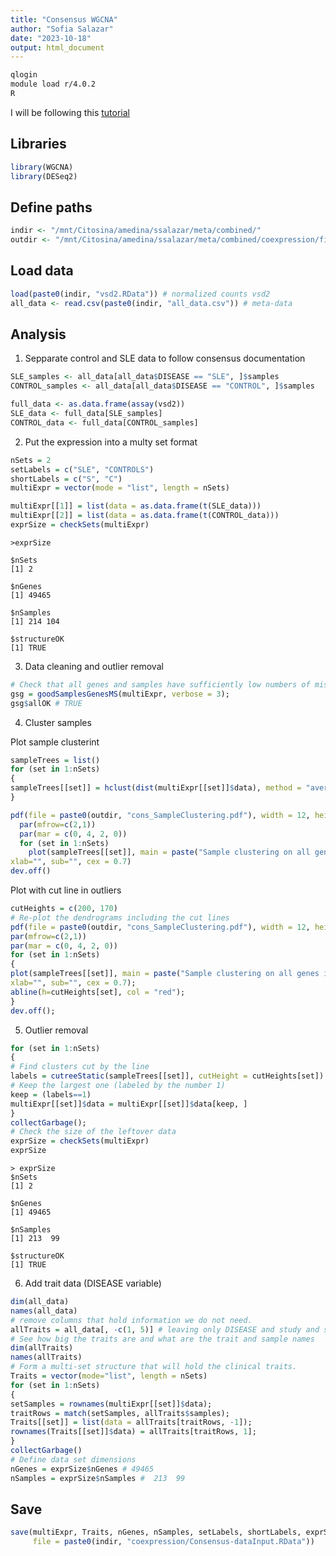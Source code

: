 ```yaml
---
title: "Consensus WGCNA"
author: "Sofia Salazar"
date: "2023-10-18"
output: html_document
---
```


```bash
qlogin
module load r/4.0.2
R
```

I will be following this [tutorial](https://horvath.genetics.ucla.edu/html/CoexpressionNetwork/Rpackages/WGCNA/Tutorials/Consensus-DataInput.pdf)

## Libraries

```r
library(WGCNA)
library(DESeq2)
```

## Define paths

```r
indir <- "/mnt/Citosina/amedina/ssalazar/meta/combined/"
outdir <- "/mnt/Citosina/amedina/ssalazar/meta/combined/coexpression/figures/"
```

## Load data

```r
load(paste0(indir, "vsd2.RData")) # normalized counts vsd2
all_data <- read.csv(paste0(indir, "all_data.csv")) # meta-data
```

## Analysis

1. Sepparate control and SLE data to follow consensus documentation

```r
SLE_samples <- all_data[all_data$DISEASE == "SLE", ]$samples
CONTROL_samples <- all_data[all_data$DISEASE == "CONTROL", ]$samples

full_data <- as.data.frame(assay(vsd2))
SLE_data <- full_data[SLE_samples]
CONTROL_data <- full_data[CONTROL_samples]
```

2. Put the expression into a multy set format

```r
nSets = 2
setLabels = c("SLE", "CONTROLS")
shortLabels = c("S", "C")
multiExpr = vector(mode = "list", length = nSets)

multiExpr[[1]] = list(data = as.data.frame(t(SLE_data)))
multiExpr[[2]] = list(data = as.data.frame(t(CONTROL_data)))
exprSize = checkSets(multiExpr)
```

```
>exprSize

$nSets
[1] 2

$nGenes
[1] 49465

$nSamples
[1] 214 104

$structureOK
[1] TRUE
```

3. Data cleaning and outlier removal

```r
# Check that all genes and samples have sufficiently low numbers of missing values.
gsg = goodSamplesGenesMS(multiExpr, verbose = 3);
gsg$allOK # TRUE
```

4. Cluster samples

Plot sample clusterint

```r
sampleTrees = list()
for (set in 1:nSets)
{
sampleTrees[[set]] = hclust(dist(multiExpr[[set]]$data), method = "average")
}

pdf(file = paste0(outdir, "cons_SampleClustering.pdf"), width = 12, height = 12);
  par(mfrow=c(2,1))
  par(mar = c(0, 4, 2, 0))
  for (set in 1:nSets)
    plot(sampleTrees[[set]], main = paste("Sample clustering on all genes in", setsetLabels[set]),
xlab="", sub="", cex = 0.7)
dev.off()
```

Plot with cut line in outliers

```r
cutHeights = c(200, 170)
# Re-plot the dendrograms including the cut lines
pdf(file = paste0(outdir, "cons_SampleClustering.pdf"), width = 12, height = 12);
par(mfrow=c(2,1))
par(mar = c(0, 4, 2, 0))
for (set in 1:nSets)
{
plot(sampleTrees[[set]], main = paste("Sample clustering on all genes in", setLabels[set]),
xlab="", sub="", cex = 0.7);
abline(h=cutHeights[set], col = "red");
}
dev.off();
```

5. Outlier removal

```r
for (set in 1:nSets)
{
# Find clusters cut by the line
labels = cutreeStatic(sampleTrees[[set]], cutHeight = cutHeights[set])
# Keep the largest one (labeled by the number 1)
keep = (labels==1)
multiExpr[[set]]$data = multiExpr[[set]]$data[keep, ]
}
collectGarbage();
# Check the size of the leftover data
exprSize = checkSets(multiExpr)
exprSize

```

```
> exprSize
$nSets
[1] 2

$nGenes
[1] 49465

$nSamples
[1] 213  99

$structureOK
[1] TRUE

```

6. Add trait data (DISEASE variable)

```r
dim(all_data)
names(all_data)
# remove columns that hold information we do not need.
allTraits = all_data[, -c(1, 5)] # leaving only DISEASE and study and sample ID
# See how big the traits are and what are the trait and sample names
dim(allTraits)
names(allTraits)
# Form a multi-set structure that will hold the clinical traits.
Traits = vector(mode="list", length = nSets)
for (set in 1:nSets)
{
setSamples = rownames(multiExpr[[set]]$data);
traitRows = match(setSamples, allTraits$samples);
Traits[[set]] = list(data = allTraits[traitRows, -1]);
rownames(Traits[[set]]$data) = allTraits[traitRows, 1];
}
collectGarbage()
# Define data set dimensions
nGenes = exprSize$nGenes # 49465
nSamples = exprSize$nSamples #  213  99
```

## Save

```r
save(multiExpr, Traits, nGenes, nSamples, setLabels, shortLabels, exprSize, 
     file = paste0(indir, "coexpression/Consensus-dataInput.RData"))
```


